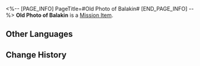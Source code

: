 <%-- [PAGE_INFO]
PageTitle=#Old Photo of Balakin#
[END_PAGE_INFO] --%>
{{Item Infobox
|id          = 140098
|image       = Item Old Photo of Balakin.png{{subst:void|<!--$UPLOAD:<<SpriteOutput/ItemFigures/149975.png>-<Item Old Photo of Balakin.png>-<Item Icons>>-->}}
|type        = Mission Item
|invCategory = Missions
|rarity      = 3
|effect      = 
|description = An old yellowing photo. Evidence of a certain individual's part in a certain historic event.<br />The figure in the picture did not seem to plan to let people feel the historical weight this photo should carry.
}}
{{Description|''"What will become of Belobog in a hundred years? Well, you'll have to see it through your eyes."''}}
'''Old Photo of Balakin''' is a [[Mission Item]].

==Other Languages==
{{Other Languages
|en   = Old Photo of Balakin
|zhs  = 巴拉金的旧照片
|zht  = 巴拉金的舊照片
|ja   = バラキンの古い写真
|ko   = 발라킨의 옛 사진
|es   = Fotografía antigua de Balakin
|fr   = Vieille photo de Balakine
|ru   = Старое фото Балакина
|th   = รูปถ่ายเก่าๆ ของ Balakin
|vi   = Bức Ảnh Cũ Của Balakin
|de   = Altes Foto von Balakin
|id   = Foto Lama Balakin
|pt   = Foto Antiga de Balakin
}}

==Change History==
{{Change History|1.0}}